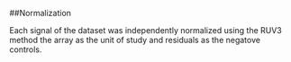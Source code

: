 ##Normalization

Each signal of the dataset was independently normalized using the RUV3 method  the array as the unit of study and residuals as the negatove controls.